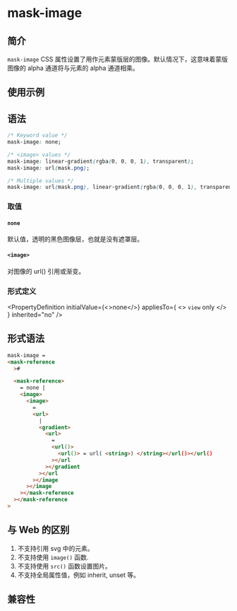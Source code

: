 # mask-image

## 简介

`mask-image` CSS 属性设置了用作元素蒙版层的图像。默认情况下，这意味着蒙版图像的 alpha 通道将与元素的 alpha 通道相乘。

## 使用示例


<Go
  example="css-api"
  defaultFile="src/mask-image/App.tsx"
  img="/assets/doc/css/mask-image.jpg"
  entry="src/mask-image"
  defaultEntryFile="dist/mask-image.lynx.bundle"
/>

## 语法

```css
/* Keyword value */
mask-image: none;

/* <image> values */
mask-image: linear-gradient(rgba(0, 0, 0, 1), transparent);
mask-image: url(mask.png);

/* Multiple values */
mask-image: url(mask.png), linear-gradient(rgba(0, 0, 0, 1), transparent);
```

### 取值

#### `none`

默认值，透明的黑色图像层，也就是没有遮罩层。

#### `<image>`

对图像的 url() 引用或渐变。

### 形式定义


<PropertyDefinition
  initialValue={<>none</>}
  appliesTo={
    <>
      <code>view</code> only
    </>
  }
  inherited="no"
/>

## 形式语法

```html
mask-image =
<mask-reference
  >#

  <mask-reference>
    = none |
    <image>
      <image>
        =
        <url>
          |
          <gradient>
            <url>
              =
              <url()>
                <url()> = url( <string>) </string></url()></url()
              ></url
            ></gradient
          ></url
        ></image
      ></image
    ></mask-reference
  ></mask-reference
>
```

## 与 Web 的区别

1. 不支持引用 svg 中的元素。
2. 不支持使用 `image()` 函数.
3. 不支持使用 `src()` 函数设置图片。
4. 不支持全局属性值，例如 inherit, unset 等。

## 兼容性


<LegacyCompatTable metadata="css/properties/mask-image" />
